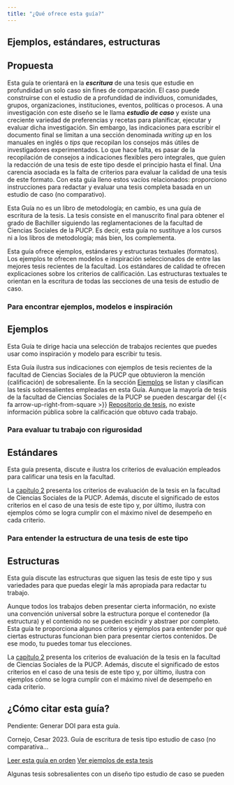 ```yaml
---
title: "¿Qué ofrece esta guía?"
---
```

## Ejemplos, estándares, estructuras

## Propuesta

Esta guía te orientará en la ***escritura*** de una tesis que estudie en profundidad un solo caso sin fines de comparación. El caso puede construirse con el estudio de a profundidad de individuos, comunidades, grupos, organizaciones, instituciones, eventos, políticas o procesos. A una investigación con este diseño se le llama ***estudio de caso*** y existe una creciente variedad de preferencias y recetas para planificar, ejecutar y evaluar dicha investigación. Sin embargo, las indicaciones para escribir el documento final se limitan a una sección denominada *writing up* en los manuales en inglés o *tips* que recopilan los consejos más útiles de investigadores experimentados. Lo que hace falta, es pasar de la recopilación de consejos a indicaciones flexibles pero integrales, que guíen la redacción de una tesis de este tipo desde el principio hasta el final. Una carencia asociada es la falta de criterios para evaluar la calidad de una tesis de este formato. Con esta guía lleno estos vacíos relacionados: proporciono instrucciones para redactar y evaluar una tesis completa basada en un estudio de caso (no comparativo).

Esta Guía no es un libro de metodología; en cambio, es una guía de escritura de la tesis. La tesis consiste en el manuscrito final para obtener el grado de Bachiller siguiendo las reglamentaciones de la facultad de Ciencias Sociales de la PUCP. Es decir, esta guía no sustituye a los cursos ni a los libros de metodología; más bien, los complementa.

Esta guía ofrece ejemplos, estándares y estructuras textuales (formatos). Los ejemplos te ofrecen modelos e inspiración seleccionados de entre las mejores tesis recientes de la facultad.
Los estándares de calidad te ofrecen explicaciones sobre los criterios de calificación. Las estructuras textuales te orientan en la escritura de todas las secciones de una tesis de estudio de caso.

### Para encontrar ejemplos, modelos e inspiración

::: callout-tip
## Ejemplos

Esta Guía te dirige hacia una selección de trabajos recientes que puedes usar como inspiración y modelo para escribir tu tesis.
:::

Esta Guía ilustra sus indicaciones con ejemplos de tesis recientes de la facultad de Ciencias Sociales de la PUCP que obtuvieron la mención (calificación) de sobresaliente. En la sección [Ejemplos](/ej/ej-caso.qmd) se listan y clasifican las tesis sobresalientes empleadas en esta Guía. Aunque la mayoría de tesis de la facultad de Ciencias Sociales de la PUCP se pueden descargar del {{< fa arrow-up-right-from-square >}} [Repositorio de tesis](https://repositorio.pucp.edu.pe/index/handle/123456789/9120), no existe información pública sobre la calificación que obtuvo cada trabajo.

### Para evaluar tu trabajo con rigurosidad

::: callout-tip
## Estándares

Esta guía presenta, discute e ilustra los criterios de evaluación empleados para calificar una tesis en la facultad.
:::

La [capítulo 2](/caso/02-caso.qmd) presenta los criterios de evaluación de la tesis en la facultad de Ciencias Sociales de la PUCP. Además, discute el significado de estos criterios en el caso de una tesis de este tipo y, por último, ilustra con ejemplos cómo se logra cumplir con el máximo nivel de desempeño en cada criterio.

### Para entender la estructura de una tesis de este tipo

::: callout-tip
## Estructuras

Esta guía discute las estructuras que siguen las tesis de este tipo y sus variedades para que puedas elegir la más apropiada para redactar tu trabajo.
:::

Aunque todos los trabajos deben presentar cierta información, no existe una convención universal sobre la estructura porque el contenedor (la estructura) y el contenido no se pueden escindir y abstraer por completo. Esta guía te proporciona algunos criterios y ejemplos para entender por qué ciertas estructuras funcionan bien para presentar ciertos contenidos. De ese modo, tu puedes tomar tus elecciones.

La [capítulo 2](/caso/02-caso.qmd) presenta los criterios de evaluación de la tesis en la facultad de Ciencias Sociales de la PUCP. Además, discute el significado de estos criterios en el caso de una tesis de este tipo y, por último, ilustra con ejemplos cómo se logra cumplir con el máximo nivel de desempeño en cada criterio.

## ¿Cómo citar esta guía?

Pendiente: Generar DOI para esta guía.

Cornejo, Cesar 2023. Guía de escritura de tesis tipo estudio de caso (no comparativa...

<p class="buttons" style="text-align:center;">

[<i class="bi bi-list-check"></i> Leer esta guía en orden](/caso/01-caso.qmd){.btn .btn-danger} [<i class="bi bi-arrow-up-right-square"></i> Ver ejemplos de esta tesis](/ej/ej-caso.qmd){.btn .btn-danger}

</p>

Algunas tesis sobresalientes con un diseño tipo estudio de caso se pueden
